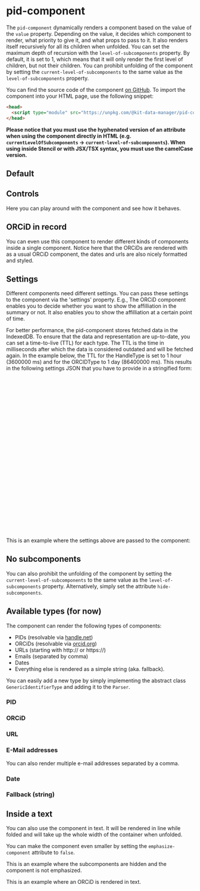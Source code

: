 

<Meta of={PIDComponentStories} />

# pid-component

The `pid-component` dynamically renders a component based on the value of the `value` property.
Depending on the value, it decides which component to render, what priority to give it, and what props to pass to it.
It also renders itself recursively for all its children when unfolded.
You can set the maximum depth of recursion with the `level-of-subcomponents` property.
By default, it is set to 1, which means that it will only render the first level of children, but not their children.
You can prohibit unfolding of the component by setting the `current-level-of-subcomponents` to the same value as the `level-of-subcomponents` property.

You can find the source code of the component [on GitHub](https://github.com/kit-data-manager/pid-component).
To import the component into your HTML page, use the following snippet:

```html
<head>
  <script type="module" src="https://unpkg.com/@kit-data-manager/pid-component"></script>
</head>
```

**Please notice that you must use the hyphenated version of an attribute when using the component directly in HTML (e.g. `currentLevelOfSubcomponents` -> `current-level-of-subcomponents`).
When using inside Stencil or with JSX/TSX syntax, you must use the camelCase version.**

## Default

<Canvas of={PIDComponentStories.Default} />

## Controls

Here you can play around with the component and see how it behaves.

<Controls />

## ORCiD in record

You can even use this component to render different kinds of components inside a single component.
Notice here that the ORCiDs are rendered with as a usual ORCiD component, the dates and urls are also nicely formatted and styled.

<Canvas of={PIDComponentStories.ORCIDInRecord} />

## Settings

Different components need different settings.
You can pass these settings to the component via the 'settings' property.
E.g., The ORCiD component enables you to decide whether you want to show the affilliation in the summary or not.
It also enables you to show the affilliation at a certain point of time.

For better performance, the pid-component stores fetched data in the IndexedDB.
To ensure that the data and representation are up-to-date, you can set a time-to-live (TTL) for each type.
The TTL is the time in milliseconds after which the data is considered outdated and will be fetched again.
In the example below, the TTL for the HandleType is set to 1 hour (3600000 ms) and for the ORCIDType to 1 day (86400000 ms).
This results in the following settings JSON that you have to provide in a stringified form:

```json
[
  {
    "type": "HandleType",
    "values": [
      {
        "name": "ttl",
        "value": 3600000
      }
    ]
  },
  {
    "type": "ORCIDType",
    "values": [
      {
        "name": "ttl",
        "value": 86400000
      },
      {
        "name": "affiliationAt",
        "value": 949363200000
      },
      {
        "name": "showAffiliation",
        "value": true
      }
    ]
  }
]
```

This is an example where the settings above are passed to the component:

<Canvas of={PIDComponentStories.ORCIDInRecordWithSettings} />

## No subcomponents

You can also prohibit the unfolding of the component by setting the `current-level-of-subcomponents` to the same value as the `level-of-subcomponents` property.
Alternatively, simply set the attribute `hide-subcomponents`.

<Canvas of={PIDComponentStories.HandleWithoutSubcomponent} />

## Available types (for now)

The component can render the following types of components:

- PIDs (resolvable via [handle.net](handle.net))
- ORCiDs (resolvable via [orcid.org](orcid.org))
- URLs (starting with http:// or https://)
- Emails (separated by comma)
- Dates
- Everything else is rendered as a simple string (aka. fallback).

You can easily add a new type by simply implementing the abstract class `GenericIdentifierType` and adding it to the `Parser`.

### PID

<Canvas of={PIDComponentStories.Handle} />

### ORCiD

<Canvas of={PIDComponentStories.ORCID} />

### URL

<Canvas of={PIDComponentStories.URL} />

### E-Mail addresses

<Canvas of={PIDComponentStories.Email} />

You can also render multiple e-mail addresses separated by a comma.

<Canvas of={PIDComponentStories.CommaSeperatedMails} />

### Date

<Canvas of={PIDComponentStories.Date} />

### Fallback (string)

<Canvas of={PIDComponentStories.Fallback} />

## Inside a text

You can also use the component in text.
It will be rendered in line while folded and will take up the whole width of the container when unfolded.

<Canvas of={PIDComponentStories.HandleInText} />

You can make the component even smaller by setting the `emphasize-component` attribute to `false`.

<Canvas of={PIDComponentStories.HandleInTextNotEmphasized} />

This is an example where the subcomponents are hidden and the component is not emphasized.

<Canvas of={PIDComponentStories.HandleWithoutSubcomponentInText} />

This is an example where an ORCiD is rendered in text.

<Canvas of={PIDComponentStories.ORCIDInText} />
